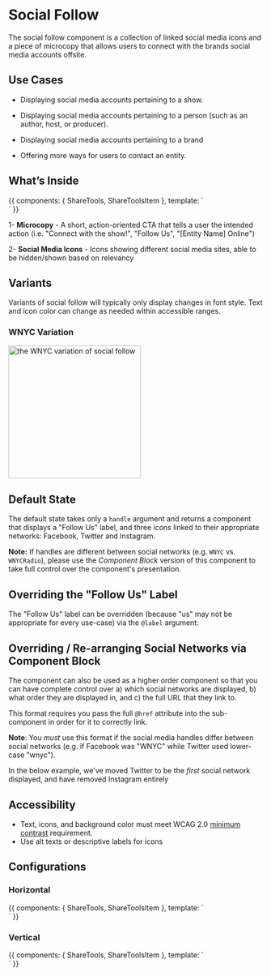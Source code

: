 
<Meta title="Components/Molecules/Social Follow"/>

# Social Follow

The social follow component is a collection of linked social media icons and a piece of microcopy that allows users to connect with the brands social media accounts offsite.

## Use Cases

- Displaying social media accounts pertaining to a show.

- Displaying social media accounts pertaining to a person (such as an author, host, or producer).

- Displaying social media accounts pertaining to a brand

- Offering more ways for users to contact an entity.

## What’s Inside

<Canvas>
    <Story name="Horizontal">
        {{
            components: { ShareTools, ShareToolsItem },
     template: `
<div class="sbdocs-large-container sbdocs-container-margin">
<share-tools label="Connect">
<share-tools-item service="facebook" username="WNYC" />
<share-tools-item service="twitter" username="WNYC" />
<share-tools-item service="instagram" username="WNYC" />
<share-tools-item service="youtube" username="UCbysmY4hyViQAAYEzOR-uCQ" />
</share-tools>
</div>
`
        }}
    </Story>
</Canvas>

1- **Microcopy** - A short, action-oriented CTA that tells a user the intended action (i.e. "Connect with the show!", "Follow Us", "[Entity Name] Online")

2- **Social Media Icons** - Icons showing different social media sites, able to be hidden/shown based on relevancy

## Variants
Variants of social follow will typically only display changes in font style. Text and icon color can change as needed within accessible ranges.

### WNYC Variation
<img alt="the WNYC variation of social follow" src="/images/Molecules-SocialFollow-WNYC.png" width="262"/>


## Default State

The default state takes only a `handle` argument and returns a component that
displays a "Follow Us" label, and three icons linked to their appropriate
networks: Facebook, Twitter and Instagram.

**Note:** If handles are different between social networks (e.g. `WNYC` vs.
`WNYCRadio`), please use the *Component Block* version of this component to take
full control over the component's presentation.



## Overriding the "Follow Us" Label

The "Follow Us" label can be overridden (because "us" may not be appropriate
for every use-case) via the `@label` argument:



## Overriding / Re-arranging Social Networks via Component Block

The component can also be used as a higher order component so that you can have
complete control over a) which social networks are displayed, b) what order
they are displayed in, and c) the full URL that they link to.

This format requires you pass the full `@href` attribute into the sub-component in
order for it to correctly link.

**Note**: You *must* use this format if the social media handles differ between
social networks (e.g. if Facebook was "WNYC" while Twitter used lower-case "wnyc").

In the below example, we've moved Twitter to be the *first* social network
displayed, and have removed Instagram entirely

## Accessibility
-   Text, icons, and background color must meet WCAG 2.0  [minimum contrast](https://www.w3.org/WAI/WCAG21/Understanding/contrast-minimum.html)  requirement.
-   Use alt texts or descriptive labels for icons

## Configurations

<Canvas>
    <h3>Horizontal</h3>
    <Story name="Horizontal Layout">
        {{
            components: { ShareTools, ShareToolsItem },
     template: `
<div class="sbdocs-large-container sbdocs-container-margin">
<share-tools label="Connect">
<share-tools-item service="facebook" username="WNYC" />
<share-tools-item service="twitter" username="WNYC" />
<share-tools-item service="instagram" username="WNYC" />
<share-tools-item service="youtube" username="UCbysmY4hyViQAAYEzOR-uCQ" />
</share-tools>
</div>
`
        }}
    </Story>
</Canvas>

<Canvas>
    <h3>Vertical</h3>
    <Story name="Vertical Layout">
        {{
            components: { ShareTools, ShareToolsItem },
     template: `
<div class="sbdocs-large-container sbdocs-container-margin">
<share-tools label="Connect" layout="vertical">
<share-tools-item service="facebook" username="WNYC" />
<share-tools-item service="twitter" username="WNYC" />
<share-tools-item service="instagram" username="WNYC" />
<share-tools-item service="youtube" username="UCbysmY4hyViQAAYEzOR-uCQ" />
</share-tools>
</div>
`
        }}
    </Story>
</Canvas>
